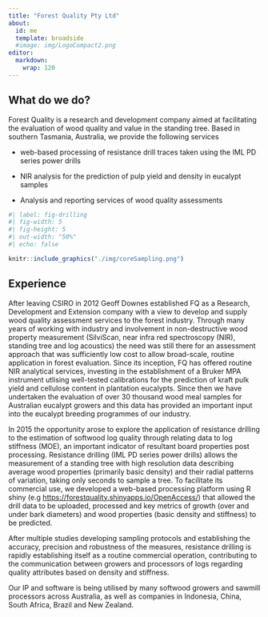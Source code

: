 ```yaml
---
title: "Forest Quality Pty Ltd"
about:
  id: me
  template: broadside
  #image: img/LogoCompact2.png
editor: 
  markdown: 
    wrap: 120
---
```


## What do we do?

Forest Quality is a research and development company aimed at facilitating the evaluation of wood quality and value in
the standing tree. Based in southern Tasmania, Australia, we provide the following services

-   web-based processing of resistance drill traces taken using the IML PD series power drills

-   NIR analysis for the prediction of pulp yield and density in eucalypt samples

-   Analysis and reporting services of wood quality assessments

```r
#| label: fig-drilling
#| fig-width: 5
#| fig-height: 5
#| out-width: "50%"
#| echo: false

knitr::include_graphics("./img/coreSampling.png")

```

## Experience

After leaving CSIRO in 2012 Geoff Downes established FQ as a Research, Development and Extension company with a view to
develop and supply wood quality assessment services to the forest industry. Through many years of working with industry
and involvement in non-destructive wood property measurement (SilviScan, near infra red spectroscopy (NIR), standing
tree and log acoustics) the need was still there for an assessment approach that was sufficiently low cost to allow
broad-scale, routine application in forest evaluation. Since its inception, FQ has offered routine NIR analytical
services, investing in the establishment of a Bruker MPA instrument utlising well-tested calibrations for the prediction
of kraft pulk yield and cellulose content in plantation eucalypts. Since then we have undertaken the evaluation of over
30 thousand wood meal samples for Australian eucalypt growers and this data has provided an important input into the
eucalypt breeding programmes of our industry.

In 2015 the opportunity arose to explore the application of resistance drilling to the estimation of softwood log
quality through relating data to log stiffness (MOE), an important indicator of resultant board properties post
processing. Resistance drilling (IML PD series power drills) allows the measurement of a standing tree with high
resolution data describing average wood properties (primarily basic density) and their radial patterns of variation,
taking only seconds to sample a tree. To facilitate its commercial use, we developed a web-based processing platform
using R shiny (e.g <https://forestquality.shinyapps.io/OpenAccess/>) that allowed the drill data to be uploaded,
processed and key metrics of growth (over and under bark diameters) and wood properties (basic density and stiffness) to
be predicted.

After multiple studies developing sampling protocols and establishing the accuracy, precision and robustness of the
measures, resistance drilling is rapidly establishing itself as a routine commercial operation, contributing to the
communication between growers and processors of logs regarding quality attributes based on density and stiffness.

Our IP and software is being utilised by many softwood growers and sawmill processors across Australia, as well as
companies in Indonesia, China, South Africa, Brazil and New Zealand.
